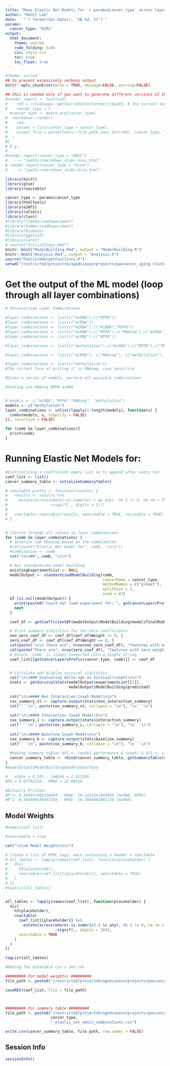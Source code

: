```yaml
---
title: "Many Elastic Net Models for `r params$cancer_type` across layers"
author: "Monti Lab"
date:   "`r format(Sys.Date(), '%B %d, %Y')`"
params: 
  cancer_type: "KIRC"
output:
  html_document:
    theme: united
    code_folding: hide
    css: style.css
    toc: true
    toc_float: true
---
```


```r
#theme: united
## to prevent excessively verbose output
knitr::opts_chunk$set(echo = TRUE, message=FALSE, warning=FALSE)
```

```r
## this is needed only if you want to generate different versions of the output html
#render_report <- function(
#    rmd = rstudioapi::getSourceEditorContext()$path, # the current source file
#    cancer_type ) {
  #cancer_type <- match.arg(cancer_type)
#  rmarkdown::render(
#    rmd,
#    params = list(cancer_type = cancer_type),
#    output_file = paste(tools::file_path_sans_ext(rmd), cancer_type, "html", sep = ".")
#  )
#}
# E.g.,
#
#render_report(cancer_type = "HNSC") 
#   --> "/path/<rmarkdown_stub>.hnsc.html"
# render_report(cancer_type = "brca") 
#   --> "/path/<rmarkdown_stub>.brca.html"
```

```r
library(knitr)
library(glue)
library(reactable)

cancer_type <- params$cancer_type
library(htmltools) 
library(e1071) 
library(caTools) 
library(class)
#library(TimeSeriesExperiment)
#library(SummarizedExperiment)
#library(Biobase)
#library(ggplot2)
#library(caret)
# source("InitialSteps.Rmd")
knitr::knit("ModelBuilding.Rmd", output = "ModelBuilding.R")
knitr::knit("Analysis.Rmd", output = "Analysis.R")
source("PanClockHelperFunctions.R")
setwd("/restricted/projectnb/agedisease/projects/pancancer_aging_clocks/scripts/GitCore/scripts")

```

# Get the output of the ML model (loop through all layer combinations)
```r
# Personalized Layer Combinations

#layer_combinations <- list(c("miRNA"),c("RPPA"))
#layer_combinations <- list(c("miRNA"))
#layer_combinations <- list(c("miRNA"),c("miRNA","RPPA"))
#layer_combinations <- list(c("miRNA"),c("RPPA"),c("RNASeq"),c("miRNA","RPPA"),c("miRNA","RNASeq"),c("RNASeq","RPPA"), c("miRNA","RPPA","RNAseq")) #w/o methylation
#layer_combinations <- list(c("miRNA"),c("RPPA"))

#layer_combinations <- list(c("methylation"),c("miRNA"),c("RPPA"),c("RNAseq"),c("miRNA","RPPA"),c("miRNA","RNAseq"),c("RNAseq","RPPA"), c("miRNA","RPPA","RNAseq"))

#layer_combinations <- list(c("miRNA"), c("RNAseq"), c("methylation"), c("miRNA","RNAseq"), c("miRNA","methylation"))

#layer_combinations <- list(c("methylation"))
#The correct form of writing it is RNAseq, case sensitive

#Given a series of models, perform all possible combinations

#testing w/o RNAseq RPPA miRNA


# models <- c("miRNA","RPPA","RNAseq", "methylation")
models <- c("methylation")
layer_combinations <- unlist(lapply(1:length(models), function(x) {
  combn(models, x, simplify = FALSE)
}), recursive = FALSE)

for (comb in layer_combinations){
  print(comb)
}
```
# Running Elastic Net Models for: {.tabset}
```r
#Initcializing a coefficient empty list so to append after every run
coef_list <- list()
cancer_summary_table <- intializeSummaryTable()

# reactable_pretty <- function(results) {
#   results <- results %>% 
#     mutate(across(where(~is.numeric(.) && any(. %% 1 != 0, na.rm = TRUE)), 
#                   ~signif(., digits = 3))) 
#   
#   reactable::reactable(results, searchable = TRUE, resizable = TRUE)
# }


# Iterate through all values in layer_combinations
for (comb in layer_combinations) {
  # Generate tab heading based on the combination
  #cat(paste("Elastic Net model for", comb, "\n\n"))
  #combination <- comb
  cat("\n\n##", comb, "\n\n")

  # Run standardized model building
  existingExperimentList <- NULL
  modelOutput <- standardizedModelBuilding(comb,
                                           cancerName = cancer_type,
                                           methodNames = c("glmnet"),
                                           splitSize = 1,
                                           seed = 43)
  if (is.null(modelOutput)) { 
    print(paste0("Could not load experiment for: ", getCancerLayersPrefix(cancer_type, comb)))
    next
  }

  coef_df <- getCoefficientDF(modelOutput$ModelBuilding$model$finalModel)

  # Print summary statistics for non-zero coefficients
  non_zero_coef_df <- coef_df[coef_df$Weight != 0, ]
  zero_coef_df <- coef_df[coef_df$Weight == 0, ]
  cat(paste("\n\n There are", nrow(non_zero_coef_df), "features with non-zero weights in this model.\n\n"))
  cat(paste("There are", nrow(zero_coef_df), "features with zero weight in this model.\n\n"))
  # Ensure `comb` is always converted into a single string
  coef_list[[getCancerLayersPrefix(cancer_type, comb)]] <- coef_df


  # Calculate and display survival statistics
  cat("\n\n### Evaluating delta age on Survival(coxph)\n\n")
  stats <- getSurvivalStats(modelOutput$experimentList[[1]],
                            modelOutput$ModelBuilding$predicted)
  
  cat("\n\n#### Non Interaction Coxph Model\n\n")
  cox_summary_ni <- capture.output(stats$non_interaction_summary)
  cat("```\n", paste(cox_summary_ni, collapse = "\n"), "\n```\n")
  
  cat("\n\n#### Interaction Coxph Model\n\n")
  cox_summary_i <- capture.output(stats$interaction_summary)
  cat("```\n", paste(cox_summary_i, collapse = "\n"), "\n```\n")
  
  cat("\n\n#### Baseline Coxph Model\n\n")
  cox_summary_b <- capture.output(stats$baseline_summary)
  cat("```\n", paste(cox_summary_b, collapse = "\n"), "\n```\n")
  
  #Making summary tables df1 <- (model performance & coxph) & df2 <- (coefficients and model weight)
  cancer_summary_table <- rbind(cancer_summary_table, getSummaryTable(cancer_type, comb, modelOutput, stats))
}
#modelOutput$ModelBuilding$model$bestTune

#	alpha = 0.325 , lambda = 2.622266	
#R2 = 0.07792129 , RMSE = 12.09510

#Actually Printed:
#R^2: 0.450447682230494 - RMSE: 10.1432852941834 (miRNA, RPPA)
#R^2: 0.302809578447203 - RMSE: 10.7884802061178 (miRNA)

```
## Model Weights
```r
#names(coef_list)

#searchable = true

cat("\n\n# Model Weights\n\n")

# Create a list of HTML tags, each containing a header + reactable
# all_tables <- lapply(names(coef_list), function(placeholder) {
#   div(
#     h3(placeholder),
#     reactable(coef_list[[placeholder]], searchable = TRUE)
#   )
# })
#taglist(all_tables)


all_tables <- lapply(names(coef_list), function(placeholder) {
  div(
    h3(placeholder),
    reactable(
      coef_list[[placeholder]] %>% 
        mutate(across(where(~is.numeric(.) && any(. %% 1 != 0, na.rm = TRUE)), 
                      ~signif(., digits = 3))),
      searchable = TRUE
    )
  )
})

tagList(all_tables)
```

```r
#Making the datatable csv's and rds

######### For model weights: #########
file_path <- paste0("/restricted/projectnb/agedisease/projects/pancancer_aging_clocks/scripts/GitCore/results/", cancer_type, "_elastic_net_omics_combinations_model_weights.rds")

saveRDS(coef_list, file = file_path)



######### For summary table #########
file_path <- paste0("/restricted/projectnb/agedisease/projects/pancancer_aging_clocks/scripts/GitCore/results/", 
                    cancer_type, 
                    "_elastic_net_omics_combinations.csv")

write.csv(cancer_summary_table, file_path, row.names = FALSE)

```

## Session Info
```r
sessionInfo()
```